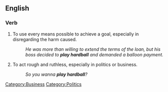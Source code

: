 ==English==

===Verb===
{{infl|en|verb|head=to [[play]] [[hardball]]}}

# {{idiom}} To use every means possible to achieve a goal, especially in disregarding the harm caused.
#: ''He was more than willing to extend the terms of the loan, but his boss decided to '''play hardball''' and demanded a balloon payment.''
# {{idiom}} To act rough and ruthless, especially in politics or business.
#: ''So you wanna '''play hardball'''?''

[[Category:Business]]
[[Category:Politics]]